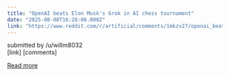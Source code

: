 ```yaml
---
title: "OpenAI beats Elon Musk's Grok in AI chess tournament"
date: "2025-08-08T16:28:06.000Z"
link: "https://www.reddit.com/r/artificial/comments/1mkzv27/openai_beats_elon_musks_grok_in_ai_chess/"
---
```


submitted by    /u/willm8032  
 [link]   [comments]

[Read more](https://www.reddit.com/r/artificial/comments/1mkzv27/openai_beats_elon_musks_grok_in_ai_chess/)
